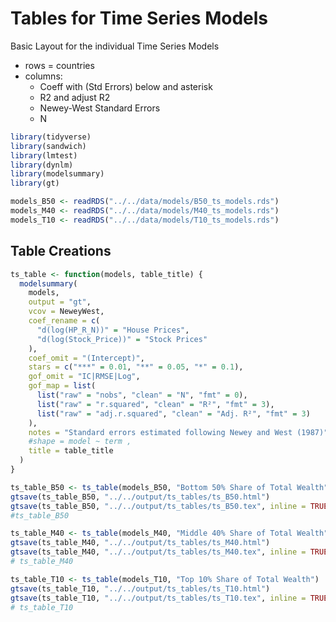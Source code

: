 # Tables for Time Series Models

Basic Layout for the individual Time Series Models

- rows = countries
- columns:
  - Coeff with (Std Errors) below and asterisk
  - R2 and adjust R2
  - Newey-West Standard Errors
  - N
  
```r
library(tidyverse)
library(sandwich)
library(lmtest)
library(dynlm)
library(modelsummary)
library(gt)
```

```r
models_B50 <- readRDS("../../data/models/B50_ts_models.rds")
models_M40 <- readRDS("../../data/models/M40_ts_models.rds")
models_T10 <- readRDS("../../data/models/T10_ts_models.rds")
```

## Table Creations

```r
ts_table <- function(models, table_title) {
  modelsummary(
    models,
    output = "gt",
    vcov = NeweyWest,
    coef_rename = c(
      "d(log(HP_R_N))" = "House Prices",
      "d(log(Stock_Price))" = "Stock Prices"
    ),
    coef_omit = "(Intercept)",
    stars = c("***" = 0.01, "**" = 0.05, "*" = 0.1),
    gof_omit = "IC|RMSE|Log",
    gof_map = list(
      list("raw" = "nobs", "clean" = "N", "fmt" = 0),
      list("raw" = "r.squared", "clean" = "R²", "fmt" = 3),
      list("raw" = "adj.r.squared", "clean" = "Adj. R²", "fmt" = 3)
    ),
    notes = "Standard errors estimated following Newey and West (1987)",
    #shape = model ~ term ,
    title = table_title
  )
}
```

```r
ts_table_B50 <- ts_table(models_B50, "Bottom 50% Share of Total Wealth")
gtsave(ts_table_B50, "../../output/ts_tables/ts_B50.html")
gtsave(ts_table_B50, "../../output/ts_tables/ts_B50.tex", inline = TRUE)
#ts_table_B50
```


```r
ts_table_M40 <- ts_table(models_M40, "Middle 40% Share of Total Wealth")
gtsave(ts_table_M40, "../../output/ts_tables/ts_M40.html")
gtsave(ts_table_M40, "../../output/ts_tables/ts_M40.tex", inline = TRUE)
# ts_table_M40
```

```r
ts_table_T10 <- ts_table(models_T10, "Top 10% Share of Total Wealth")
gtsave(ts_table_T10, "../../output/ts_tables/ts_T10.html")
gtsave(ts_table_T10, "../../output/ts_tables/ts_T10.tex", inline = TRUE)
# ts_table_T10
```

